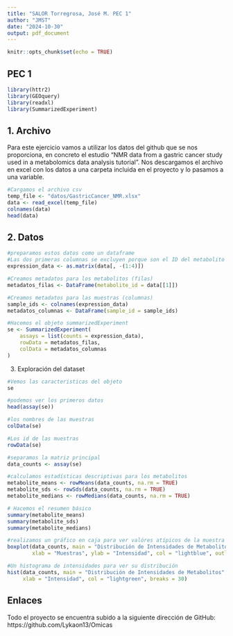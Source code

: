 ```yaml
---
title: "SALOR Torregrosa, José M. PEC 1"
author: "JMST"
date: "2024-10-30"
output: pdf_document
---
```


```r
knitr::opts_chunk$set(echo = TRUE)
```

## PEC 1

```r
library(httr2)
library(GEOquery)
library(readxl)
library(SummarizedExperiment)

```

## 1. Archivo

Para este ejercicio vamos a utilizar los datos del github que se nos proporciona, en concreto el estudio "NMR data from a gastric cancer study used in a metabolomics data analysis tutorial". 
Nos descargamos el archivo en excel con los datos a una carpeta incluida en el proyecto y lo pasamos a una variable.

```r
#Cargamos el archivo csv
temp_file <- "datos/GastricCancer_NMR.xlsx"
data <- read_excel(temp_file)
colnames(data)
head(data)

```

## 2. Datos
```r
#preparamos estos datos como un dataframe
#Las dos primeras columnas se excluyen porque son el ID del metabolito y las otras dos son el tipo de muestra y la clase
expression_data <- as.matrix(data[, -(1:4)])  

#Creamos metadatos para los metabolitos (filas)
metadatos_filas <- DataFrame(metabolite_id = data[[1]])

#Creamos metadatos para las muestras (columnas)
sample_ids <- colnames(expression_data)
metadatos_columnas <- DataFrame(sample_id = sample_ids)

#Hacemos el objeto summarizedExperiment
se <- SummarizedExperiment(
    assays = list(counts = expression_data),
    rowData = metadatos_filas,
    colData = metadatos_columnas
)

```

3. Exploración del dataset
```r
#Vemos las caracteristicas del objeto 
se

#podemos ver los primeros datos
head(assay(se))

#los nombres de las muestras
colData(se)

#Los id de las muestras
rowData(se)

#separamos la matriz principal
data_counts <- assay(se)

#calculamos estadísticas descriptivas para los metabolitos
metabolite_means <- rowMeans(data_counts, na.rm = TRUE)
metabolite_sds <- rowSds(data_counts, na.rm = TRUE)
metabolite_medians <- rowMedians(data_counts, na.rm = TRUE)

# Hacemos el resumen básico
summary(metabolite_means)
summary(metabolite_sds)
summary(metabolite_medians)
```

```r
#realizamos un gráfico en caja para ver valóres atípicos de la muestra
boxplot(data_counts, main = "Distribución de Intensidades de Metabolitos en Muestras", las = 2,
        xlab = "Muestras", ylab = "Intensidad", col = "lightblue", outline = FALSE)

#Un histograma de intensidades para ver su distribución
hist(data_counts, main = "Distribución de Intensidades de Metabolitos",
     xlab = "Intensidad", col = "lightgreen", breaks = 30)


```

## Enlaces
Todo el proyecto se encuentra subido a la siguiente dirección de GitHub:
https://github.com/Lykaon13/Omicas
